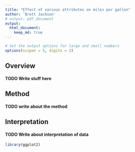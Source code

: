 ```yaml
---
title: "Effect of various attributes on miles per gallon"
author: 'Brett Jackson'
# output: pdf_document
output: 
  html_document:
    keep_md: true
---
```

```r
# Set the output options for large and small numbers                             
options(scipen = 5, digits = 2)
```                                                                              

## Overview
#### TODO Write stuff here


## Method
#### TODO write about the method


## Interpretation
#### TODO Write about interpretation of data
```r
library(ggplot2)
```
